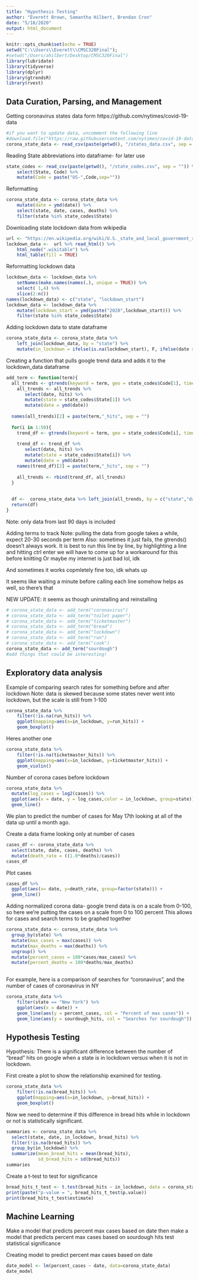 ```yaml
---
title: "Hypothesis Testing"
author: "Everett Brown, Samantha Hilbert, Brendan Cron"
date: "5/18/2020"
output: html_document
---
```


```r
knitr::opts_chunk$set(echo = TRUE)
setwd("C:\\Users\\Everett\\CMSC320Final");
#setwd("/Users/ahilbert/Desktop/CMSC320Final")
library(lubridate)
library(tidyverse)
library(dplyr)
library(gtrendsR)
library(rvest)
```



## Data Curation, Parsing, and Management

Getting coronavirus states data form https://github.com/nytimes/covid-19-data
```r
#if you want to update data, uncomment the following line
#download.file("https://raw.githubusercontent.com/nytimes/covid-19-data/master/us-states.csv","states_data.csv")
corona_state_data <- read_csv(paste(getwd(), "/states_data.csv", sep = ""))
```

Reading State abbreviations into dataframe- for later use
```r
state_codes <- read_csv(paste(getwd(), "/state_codes.csv", sep = "")) %>%
    select(State, Code) %>%
    mutate(Code = paste("US-",Code,sep=""))
```

Reformatting
```r
corona_state_data <- corona_state_data %>%
    mutate(date = ymd(date)) %>%
    select(state, date, cases, deaths) %>%
    filter(state %in% state_codes$State)
```






Downloading state lockdown data from wikipedia
```r
url <- "https://en.wikipedia.org/wiki/U.S._state_and_local_government_response_to_the_COVID-19_pandemic"
lockdown_data <-  url %>% read_html() %>%
    html_node(".wikitable") %>%
    html_table(fill = TRUE) 
```

Reformatting lockdown data
```r
lockdown_data <- lockdown_data %>%
    setNames(make.names(names(.), unique = TRUE)) %>% 
    select( 1,4) %>%
    slice(2:n())
names(lockdown_data) <- c("state", "lockdown_start")
lockdown_data <- lockdown_data %>%
    mutate(lockdown_start = ymd(paste("2020",lockdown_start))) %>%
    filter(state %in% state_codes$State)
```


Adding lockdown data to state dataframe
```r
corona_state_data <- corona_state_data %>%
    left_join(lockdown_data, by = "state") %>%
    mutate(in_lockdown = ifelse(is.na(lockdown_start), F, ifelse(date >= lockdown_start, T,F)))
```


Creating a function that pulls google trend data and adds it to the lockdown_data dataframe
```r
add_term <- function(term){
  all_trends <- gtrends(keyword = term, geo = state_codes$Code[1], time = "today 3-m", onlyInterest = T)[[1]]
    all_trends <- all_trends %>%
       select(date, hits) %>%
       mutate(state = state_codes$State[1]) %>%
       mutate(date = ymd(date))
  
  names(all_trends)[2] = paste(term,"_hits", sep = "")
  
  for(i in 1:50){
    trend_df <- gtrends(keyword = term, geo = state_codes$Code[i], time = "today 3-m", onlyInterest = T)[[1]]
    
    trend_df <- trend_df %>%
       select(date, hits) %>%
       mutate(state = state_codes$State[i]) %>%
       mutate(date = ymd(date))
    names(trend_df)[2] = paste(term,"_hits", sep = "")
  
    all_trends <- rbind(trend_df, all_trends)
  }
  
  
  df <-  corona_state_data %>% left_join(all_trends, by = c("state","date"))
  return(df)
}
```
Note: only data from last 90 days is included


Adding terms to track
Note: pulling the data from google takes a while, expect 20-30 seconds per term
Also: sometimes it just fails, the gtrends() doesn't always work.
It is best to run this line by line, by highlighting a line and hitting ctrl enter
we will have to come up for a workaround for this before knitting
Or maybe my internet is just bad lol, idk

And sometimes it works copmletely fine too, idk whats up

It seems like waiting a minute before calling each line somehow helps as well, so there's that

NEW UPDATE: it seems as though uninstalling and reinstalling 
```r
# corona_state_data <- add_term("coronavirus")
# corona_state_data <- add_term("toilet paper")
# corona_state_data <- add_term("ticketmaster")
# corona_state_data <- add_term("bread")
# corona_state_data <- add_term("lockdown")
# corona_state_data <- add_term("run")
# corona_state_data <- add_term("cook")
corona_state_data <- add_term("sourdough")
#add things that could be interesting!
```


## Exploratory data analysis

Example of comparing search rates for something before and after lockdown
Note: data is skewed because some states never went into lockdown, but the scale is still from 1-100
```r
corona_state_data %>% 
    filter(!is.na(run_hits)) %>%
    ggplot(mapping=aes(x=in_lockdown, y=run_hits)) +
    geom_boxplot()
```


Heres another one
```r
corona_state_data %>% 
    filter(!is.na(ticketmaster_hits)) %>%
    ggplot(mapping=aes(x=in_lockdown, y=ticketmaster_hits)) +
    geom_violin()
```




Number of corona cases before lockdown
```r
corona_state_data %>%
  mutate(log_cases = log2(cases)) %>%
  ggplot(aes(x = date, y = log_cases,color = in_lockdown, group=state)) + 
  geom_line()
```


We plan to predict the number of cases for May 17th looking at all of the data up until a month ago.

Create a data frame looking only at number of cases 
```r
cases_df <- corona_state_data %>%
  select(state, date, cases, deaths) %>%
  mutate(death_rate = ((1.0*deaths)/cases))
cases_df
```

Plot cases
```r
cases_df %>%
  ggplot(aes(x= date, y=death_rate, group=factor(state))) +
  geom_line()
```

Adding normalized corona data- google trend data is on a scale from 0-100, so 
here we're putting the cases on a scale from 0 to 100 percent
This allows for cases and search terms to be graphed together
```r
corona_state_data <- corona_state_data %>%
  group_by(state) %>%
  mutate(max_cases = max(cases)) %>%
  mutate(max_deaths = max(deaths)) %>%
  ungroup() %>%
  mutate(percent_cases = 100*cases/max_cases) %>%
  mutate(percent_deaths = 100*deaths/max_deaths) 
  
```




For example, here is a comparison of searches for "coronavirus", and the number of cases of coronavirus in NY


```r
corona_state_data %>%
    filter(state == "New York") %>%
    ggplot(aes(x = date)) + 
    geom_line(aes(y = percent_cases, col = "Percent of max cases")) + 
    geom_line(aes(y = sourdough_hits, col = "Searches for sourdough"))
```



## Hypothesis Testing

Hypothesis: There is a significant difference between the number of "bread" hits on google when a state is in lockdown versus when it is not in lockdown.

First create a plot to show the relationship examined for testing.

```r
corona_state_data %>% 
    filter(!is.na(bread_hits)) %>%
    ggplot(mapping=aes(x=in_lockdown, y=bread_hits)) +
    geom_boxplot()
```

Now we need to determine if this difference in bread hits while in lockdown or not is statistically significant.

```r
summaries <- corona_state_data %>%
  select(state, date, in_lockdown, bread_hits) %>%
  filter(!is.na(bread_hits)) %>%
  group_by(in_lockdown) %>%
  summarize(mean_bread_hits = mean(bread_hits),
            sd_bread_hits = sd(bread_hits))
summaries
```

Create a t-test to test for significance

```r
bread_hits_t_test <- t.test(bread_hits ~ in_lockdown, data = corona_state_data)
print(paste("p-value = ", bread_hits_t_test$p.value))
print(bread_hits_t_test$estimate)
```


## Machine Learning 

Make a model that predicts percent max cases based on date
then make a model that predicts percent max cases based on sourdough hits
test statistical significance

Creating model to predict percent max cases based on date
```r
date_model <- lm(percent_cases ~ date, data=corona_state_data)
date_model
```








